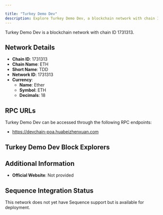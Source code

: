 ```yaml
---

title: "Turkey Demo Dev"
description: Explore Turkey Demo Dev, a blockchain network with chain ID 1731313. Learn about its native currency, Ether, and how to interact with the network.
---
```




Turkey Demo Dev is a blockchain network with chain ID 1731313.

## Network Details

- **Chain ID**: 1731313
- **Chain Name**: ETH
- **Short Name**: TDD
- **Network ID**: 1731313
- **Currency**: 
  - **Name**: Ether
  - **Symbol**: ETH
  - **Decimals**: 18

## RPC URLs

Turkey Demo Dev can be accessed through the following RPC endpoints:

- https://devchain-poa.huabeizhenxuan.com

## Turkey Demo Dev Block Explorers



## Additional Information

- **Official Website**: Not provided

## Sequence Integration Status

This network does not yet have Sequence support but is available for deployment.
